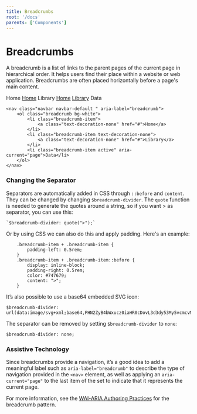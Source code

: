 ```yaml
---
title: Breadcrumbs
root: '/docs'
parents: ['Components']
---
```




# Breadcrumbs
A breadcrumb is a list of links to the parent pages of the current page in hierarchical order. It helps users find their place within a website or web application. Breadcrumbs are often placed horizontally before a page's main content.

<Playground>
    <Breadcrumb>
        <BreadcrumbItem active>Home</BreadcrumbItem>
    </Breadcrumb>
    <Breadcrumb>
        <BreadcrumbItem><a href="#">Home</a></BreadcrumbItem>
        <BreadcrumbItem active>Library</BreadcrumbItem>
    </Breadcrumb>
    <Breadcrumb>
        <BreadcrumbItem><a href="#">Home</a></BreadcrumbItem>
        <BreadcrumbItem><a href="#">Library</a></BreadcrumbItem>
        <BreadcrumbItem active>Data</BreadcrumbItem>
    </Breadcrumb>
</Playground>

    <nav class="navbar navbar-default " aria-label="breadcrumb">
        <ol class="breadcrumb bg-white">
            <li class="breadcrumb-item">
                <a class="text-decoration-none" href="#">Home</a>
            </li>
            <li class="breadcrumb-item text-decoration-none">
                <a class="text-decoration-none" href="#">Library</a>
            </li>
            <li class="breadcrumb-item active" aria-current="page">Data</li>
        </ol>
    </nav>

### Changing the Separator

Separators are automatically added in CSS through `::before` and `content`. They can be changed by changing `$breadcrumb-divider`. The `quote` function is needed to generate the quotes around a string, so if you want > as separator, you can use this:

    `$breadcrumb-divider: quote(">");`

Or by using CSS we can also do this and apply padding. Here's an example: 

        .breadcrumb-item + .breadcrumb-item {
            padding-left: 0.5rem; 
        }
        .breadcrumb-item + .breadcrumb-item::before {
            display: inline-block;
            padding-right: 0.5rem;
            color: #747679;
            content: ">"; 
        }

It’s also possible to use a base64 embedded SVG icon:

    $breadcrumb-divider: url(data:image/svg+xml;base64,PHN2ZyB4bWxucz0iaHR0cDovL3d3dy53My5vcmcvMjAwMC9zdmciIHdpZHRoPSI4IiBoZWlnaHQ9IjgiPjxwYXRoIGQ9Ik0yLjUgMEwxIDEuNSAzLjUgNCAxIDYuNSAyLjUgOGw0LTQtNC00eiIgZmlsbD0iY3VycmVudENvbG9yIi8+PC9zdmc+);

The separator can be removed by setting `$breadcrumb-divider` to `none`:

    $breadcrumb-divider: none;

### Assistive Technology
  Since breadcrumbs provide a navigation, it’s a good idea to add a meaningful label such as `aria-label="breadcrumb"` to describe the type of navigation provided in the `<nav>` element, as well as applying an `aria-current="page"` to the last item of the set to indicate that it represents the current page.

  For more information, see the [WAI-ARIA Authoring Practices](https://www.w3.org/TR/wai-aria-practices/#breadcrumb) for the breadcrumb pattern.